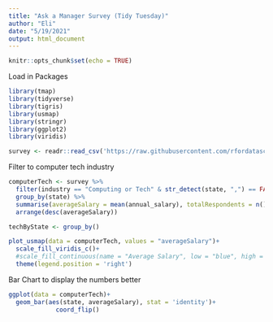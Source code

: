 ```yaml
---
title: "Ask a Manager Survey (Tidy Tuesday)"
author: "Eli"
date: "5/19/2021"
output: html_document
---
```


```r
knitr::opts_chunk$set(echo = TRUE)
```
Load in Packages

```r
library(tmap)
library(tidyverse)
library(tigris)
library(usmap)
library(stringr)
library(ggplot2)
library(viridis)
```

```r
survey <- readr::read_csv('https://raw.githubusercontent.com/rfordatascience/tidytuesday/master/data/2021/2021-05-18/survey.csv')
```

Filter to computer tech industry
```r
computerTech <- survey %>% 
  filter(industry == "Computing or Tech" & str_detect(state, ",") == FALSE) %>% 
  group_by(state) %>% 
  summarise(averageSalary = mean(annual_salary), totalRespondents = n()) %>% 
  arrange(desc(averageSalary))
```

```r
techByState <- group_by()
```

```r
plot_usmap(data = computerTech, values = "averageSalary")+
  scale_fill_viridis_c()+
  #scale_fill_continuous(name = "Average Salary", low = "blue", high = "orange")+
  theme(legend.position = 'right')
```


Bar Chart to display the numbers better
```r
ggplot(data = computerTech)+
  geom_bar(aes(state, averageSalary), stat = 'identity')+
             coord_flip()
```